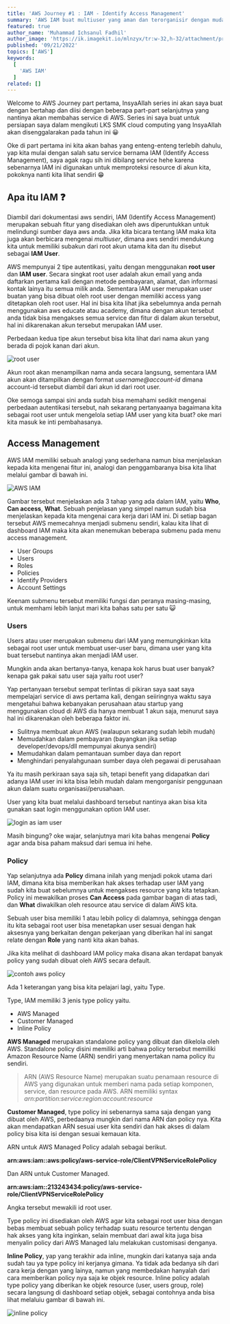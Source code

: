 ```yaml
---
title: 'AWS Journey #1 : IAM - Identify Access Management'
summary: 'AWS IAM buat multiuser yang aman dan terorganisir dengan mudah, mari kita pelajari.'
featured: true
author_name: 'Muhammad Ichsanul Fadhil'
author_image: 'https://ik.imagekit.io/mlnzyx/tr:w-32,h-32/attachment/profile.webp'
published: '09/21/2022'
topics: ['AWS']
keywords:
  [
    'AWS IAM'
  ]
related: []
---
```


Welcome to AWS Journey part pertama, InsyaAllah series ini akan saya buat dengan bertahap dan diisi dengan beberapa part-part selanjutnya yang nantinya akan membahas service di AWS. Series ini saya buat untuk persiapan saya dalam mengikuti LKS SMK cloud computing yang InsyaAllah akan disenggalarakan pada tahun ini 😀

Oke di part pertama ini kita akan bahas yang enteng-enteng terlebih dahulu, yap kita mulai dengan salah satu service bernama IAM (Identify Access Management), saya agak ragu sih ini dibilang service hehe karena sebenarnya IAM ini digunakan untuk memproteksi resource di akun kita, pokoknya nanti kita lihat sendiri 😁

## Apa itu IAM ❓

Diambil dari dokumentasi aws sendiri, IAM (Identify Access Management) merupakan sebuah fitur yang disediakan oleh aws diperuntukkan untuk melindungi sumber daya aws anda. Jika kita bicara tentang IAM maka kita juga akan berbicara mengenai *multiuser*, dimana aws sendiri mendukung kita untuk memiliki subakun dari root akun utama kita dan itu disebut sebagai **IAM User**. 

AWS mempunyai 2 tipe autentikasi, yaitu dengan menggunakan **root user** dan **IAM user**. Secara singkat root user adalah akun email yang anda daftarkan pertama kali dengan metode pembayaran, alamat, dan informasi kontak lainya itu semua milik anda. Sementara IAM user merupakan user buatan yang bisa dibuat oleh root user dengan memiliki access yang ditetapkan oleh root user. Hal ini bisa kita lihat jika sebelumnya anda pernah menggunakan aws educate atau academy, dimana dengan akun tersebut anda tidak bisa mengakses semua service dan fitur di dalam akun tersebut, hal ini dikarenakan akun tersebut merupakan IAM user.

Perbedaan kedua tipe akun tersebut bisa kita lihat dari nama akun yang berada di pojok kanan dari akun.

![root user](https://ik.imagekit.io/uvma3bkbp/Screenshot_from_2022-09-21_20-09-32_8Cs15neQ2.png?ik-sdk-version=javascript-1.4.3&updatedAt=1663765864616 'root user')

Akun root akan menampilkan nama anda secara langsung, sementara IAM akun akan ditampilkan dengan format *username@account-id* dimana account-id tersebut diambil dari akun id dari root user.

Oke semoga sampai sini anda sudah bisa memahami sedikit mengenai perbedaan autentikasi tersebut, nah sekarang pertanyaanya bagaimana kita sebagai root user untuk mengelola setiap IAM user yang kita buat? oke mari kita masuk ke inti pembahasanya.

## Access Management

AWS IAM memiliki sebuah analogi yang sederhana namun bisa menjelaskan kepada kita mengenai fitur ini, analogi dan penggambaranya bisa kita lihat melalui gambar di bawah ini.

![AWS IAM](https://ik.imagekit.io/uvma3bkbp/iam-how-it-works-diagram.04a2c4e4a1e8848155840676fa97ff2146d19012_QmfHLtOUn.png?ik-sdk-version=javascript-1.4.3&updatedAt=1663849521797 'AWS IAM')

Gambar tersebut menjelaskan ada 3 tahap yang ada dalam IAM, yaitu **Who**, **Can access**, **What**. Sebuah penjelasan yang simpel namun sudah bisa menjelaskan kepada kita mengenai cara kerja dari IAM ini. Di setiap bagan tersebut AWS memecahnya menjadi submenu sendiri, kalau kita lihat di dashboard IAM maka kita akan menemukan beberapa submenu pada menu access management.

* User Groups
* Users
* Roles 
* Policies
* Identify Providers
* Account Settings

Keenam submenu tersebut memiliki fungsi dan peranya masing-masing, untuk memhami lebih lanjut mari kita bahas satu per satu 😺

### Users

Users atau user merupakan submenu dari IAM yang memungkinkan kita sebagai root user untuk membuat user-user baru, dimana user yang kita buat tersebut nantinya akan menjadi IAM user.

Mungkin anda akan bertanya-tanya, kenapa kok harus buat user banyak? kenapa gak pakai satu user saja yaitu root user?

Yap pertanyaan tersebut sempat terlintas di pikiran saya saat saya mempelajari service di aws pertama kali, dengan seiiringnya waktu saya mengetahui bahwa kebanyakan perusahaan atau startup yang menggunakan cloud di AWS dia hanya membuat 1 akun saja, menurut saya hal ini dikarenakan oleh beberapa faktor ini.

* Sulitnya membuat akun AWS (walaupun sekarang sudah lebih mudah)
* Memudahkan dalam pembayaran (bayangkan jika setiap developer/devops/dll mempunyai akunya sendiri)
* Memudahkan dalam pemantauan sumber daya dan report
* Menghindari penyalahgunaan sumber daya oleh pegawai di perusahaan

Ya itu masih perkiraan saya saja sih, tetapi benefit yang didapatkan dari adanya IAM user ini kita bisa lebih mudah dalam mengorganisir penggunaan akun dalam suatu organisasi/perusahaan. 

User yang kita buat melalui dashboard tersebut nantinya akan bisa kita gunakan saat login menggunakan option IAM user.

![login as iam user](https://ik.imagekit.io/uvma3bkbp/Screenshot_from_2022-09-22_19-41-21_9rmDBwofJ.png?ik-sdk-version=javascript-1.4.3&updatedAt=1663850514586 'login as iam user')

Masih bingung? oke wajar, selanjutnya mari kita bahas mengenai **Policy** agar anda bisa paham maksud dari semua ini hehe.

### Policy

Yap selanjutnya ada **Policy** dimana inilah yang menjadi pokok utama dari IAM, dimana kita bisa memberikan hak akses terhadap user IAM yang sudah kita buat sebelumnya untuk mengakses resource yang kita tetapkan. Policy ini mewakilkan proses **Can Access** pada gambar bagan di atas tadi, dan **What** diwakilkan oleh resource atau service di dalam AWS kita.

Sebuah user bisa memiliki 1 atau lebih policy di dalamnya, sehingga dengan itu kita sebagai root user bisa menetapkan user sesuai dengan hak aksesnya yang berkaitan dengan pekerjaan yang diberikan hal ini sangat relate dengan **Role** yang nanti kita akan bahas.

Jika kita melihat di dashboard IAM policy maka disana akan terdapat banyak policy yang sudah dibuat oleh AWS secara default.

![contoh aws policy](https://ik.imagekit.io/uvma3bkbp/Screenshot_from_2022-09-24_07-32-30_mwaBse2ml.png?ik-sdk-version=javascript-1.4.3&updatedAt=1663979926552 'contoh aws policy')

Ada 1 keterangan yang bisa kita pelajari lagi, yaitu Type.

Type, IAM memiliki 3 jenis type policy yaitu.

* AWS Managed
* Customer Managed
* Inline Policy

**AWS Managed** merupakan standalone policy yang dibuat dan dikelola oleh AWS. Standalone policy disini memiliki arti bahwa policy tersebut memiliki Amazon Resource Name (ARN) sendiri yang menyertakan nama policy itu sendiri.

> ARN (AWS Resource Name) merupakan suatu penamaan resource di AWS yang digunakan untuk memberi nama pada setiap komponen, service, dan resource pada AWS. ARN memiliki syntax *arn:partition:service:region:account:resource*

**Customer Managed**, type policy ini sebenarnya sama saja dengan yang dibuat oleh AWS, perbedaanya mungkin dari nama ARN dan policy nya. Kita akan mendapatkan ARN sesuai user kita sendiri dan hak akses di dalam policy bisa kita isi dengan sesuai kemauan kita.

ARN untuk AWS Managed Policy adalah sebagai berikut.

**arn:aws:iam::aws:policy/aws-service-role/ClientVPNServiceRolePolicy**

Dan ARN untuk Customer Managed.

**arn:aws:iam::213243434:policy/aws-service-role/ClientVPNServiceRolePolicy**

Angka tersebut mewakili id root user.

Type policy ini disediakan oleh AWS agar kita sebagai root user bisa dengan bebas membuat sebuah policy terhadap suatu resource tertentu dengan hak akses yang kita inginkan, selain membuat dari awal kita juga bisa menyalin policy dari AWS Managed lalu melakukan customisasi denganya.

**Inline Policy**, yap yang terakhir ada inline, mungkin dari katanya saja anda sudah tau ya type policy ini kerjanya gimana. Ya tidak ada bedanya sih dari cara kerja dengan yang lainya, namun yang membedakan hanyalah dari cara memberikan policy nya saja ke objek resource. Inline policy adalah type policy yang diberikan ke objek resource (user, users group, role) secara langsung di dashboard setiap objek, sebagai contohnya anda bisa lihat melaluiu gambar di bawah ini.

![inline policy](https://ik.imagekit.io/uvma3bkbp/Screenshot_from_2022-09-25_09-49-09_9S40hP4xH.png?ik-sdk-version=javascript-1.4.3&updatedAt=1664074390236 'inline policy')